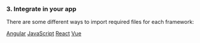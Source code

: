 
<Meta title="00-Intro/Getting Started" />

<Start />

### 3. Integrate in your app

There are some different ways to import required files for each framework:

[<db-button variant="secondary-outline">Angular</db-button>](/story/00-intro-frameworks-angular--page)
[<db-button variant="secondary-outline">JavaScript</db-button>](/story/00-intro-frameworks-javascript--page)
[<db-button variant="secondary-outline">React</db-button>](/story/00-intro-frameworks-react--page)
[<db-button variant="secondary-outline">Vue</db-button>](/story/00-intro-frameworks-vue--page)

<Update />

<License />
